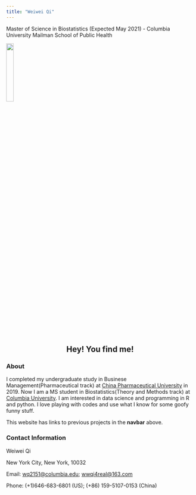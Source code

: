 ```yaml
---
title: "Weiwei Qi"
---
```


Master of Science in Biostatistics (Expected May 2021) - Columbia University Mailman School of Public Health

![](./image/front.jpg){width=20%}

<center> 
## Hey! You find me!
</center>

### About

I completed my undergraduate study in Businese Management(Pharmaceutical track) at [China Pharmaceutical University](https://en.cpu.edu.cn/) in 2019. Now I am a MS student in Biostatistics(Theory and Methods track) at [Columbia University](https://www.mailman.columbia.edu/become-student/departments/biostatistics). I am interested in data science and programming in R and python. I love playing with codes and use what I know for some goofy funny stuff. 

This website has links to previous projects in the **navbar** above. 

### Contact Information

Weiwei Qi

New York City, New York, 10032  

Email: [wq2151@columbia.edu](mailto:wq2151@columbia.edu); [wwqi4real@163.com](mailto:wwqi4real@163.com)

Phone: (+1)646-683-6801 (US); (+86) 159-5107-0153 (China)


